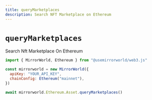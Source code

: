 ```yaml
---
title: queryMarketplaces
description: Search NFT Marketplace on Ethereum
---
```


# `queryMarketplaces`

Search Nft Marketplace On Ethereum

```js
import { MirrorWorld, Ethereum } from "@usemirrorworld/web3.js"

const mirrorworld = new MirrorWorld({
  apiKey: "YOUR_API_KEY",
  chainConfig: Ethereum("mainnet"),
})

await mirrorworld.Ethereum.Asset.queryMarketplaces()
```